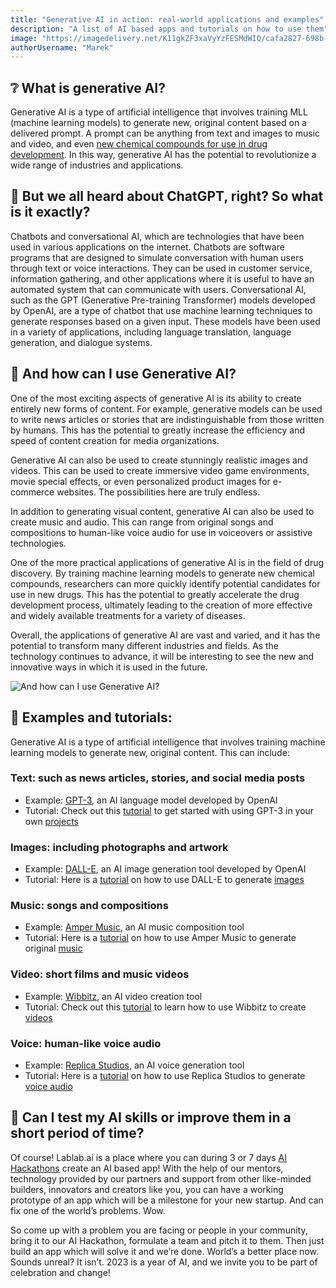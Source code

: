 ```yaml
---
title: "Generative AI in action: real-world applications and examples"
description: "A list of AI based apps and tutorials on how to use them"
image: "https://imagedelivery.net/K11gkZF3xaVyYzFESMdWIQ/cafa2827-698b-485f-be59-0110ab600e00/original"
authorUsername: "Marek"
---
```


## ❔ What is generative AI?

Generative AI is a type of artificial intelligence that involves training MLL (machine learning models) to generate new, original content based on a delivered prompt. A prompt can be anything from text and images to music and video, and even [new chemical compounds for use in drug development](https://www.google.com/url?sa=t&rct=j&q=&esrc=s&source=web&cd=&ved=2ahUKEwj79OTLjLD8AhXokIsKHUsaA-IQFnoECAwQAQ&url=https%3A%2F%2Farxiv.org%2Fpdf%2F2212.08104&usg=AOvVaw0Q7c2mC3q7rpqyCbuTvIa-). In this way, generative AI has the potential to revolutionize a wide range of industries and applications.


## 🤔 But we all heard about ChatGPT, right? So what is it exactly?

Chatbots and conversational AI, which are technologies that have been used in various applications on the internet. Chatbots are software programs that are designed to simulate conversation with human users through text or voice interactions. They can be used in customer service, information gathering, and other applications where it is useful to have an automated system that can communicate with users. Conversational AI, such as the GPT (Generative Pre-training Transformer) models developed by OpenAI, are a type of chatbot that use machine learning techniques to generate responses based on a given input. These models have been used in a variety of applications, including language translation, language generation, and dialogue systems.


## 🧐 And how can I use Generative AI?

One of the most exciting aspects of generative AI is its ability to create entirely new forms of content. For example, generative models can be used to write news articles or stories that are indistinguishable from those written by humans. This has the potential to greatly increase the efficiency and speed of content creation for media organizations.

Generative AI can also be used to create stunningly realistic images and videos. This can be used to create immersive video game environments, movie special effects, or even personalized product images for e-commerce websites. The possibilities here are truly endless.

In addition to generating visual content, generative AI can also be used to create music and audio. This can range from original songs and compositions to human-like voice audio for use in voiceovers or assistive technologies.

One of the more practical applications of generative AI is in the field of drug discovery. By training machine learning models to generate new chemical compounds, researchers can more quickly identify potential candidates for use in new drugs. This has the potential to greatly accelerate the drug development process, ultimately leading to the creation of more effective and widely available treatments for a variety of diseases.

Overall, the applications of generative AI are vast and varied, and it has the potential to transform many different industries and fields. As the technology continues to advance, it will be interesting to see the new and innovative ways in which it is used in the future.

![And how can I use Generative AI?](https://imagedelivery.net/K11gkZF3xaVyYzFESMdWIQ/e65dae57-8d46-4df8-03fe-8d5e7f8a9600/original)


## 📖 Examples and tutorials:

Generative AI is a type of artificial intelligence that involves training machine learning models to generate new, original content. This can include:


### Text: such as news articles, stories, and social media posts
* Example: [GPT-3](https://openai.com/blog/gpt-3-apps/), an AI language model developed by OpenAI 
* Tutorial: Check out this [tutorial](https://lablab.ai/tech/openai/gpt3) to get started with using GPT-3 in your own [projects](https://towardsdatascience.com/a-beginners-guide-to-using-gpt-3-for-nlp-6b0e6b9f9b2)

### Images: including photographs and artwork
* Example: [DALL-E](https://openai.com/blog/dall-e/), an AI image generation tool developed by OpenAI
* Tutorial: Here is a [tutorial](https://lablab.ai/tech/openai/dall-e-2) on how to use DALL-E to generate [images](https://www.youtube.com/watch?v=CyoFxu7WGQQ)

### Music: songs and compositions
* Example: [Amper Music](https://www.ampermusic.com/), an AI music composition tool 
* Tutorial: Here is a [tutorial](https://docs.ampermusic.com/music/) on how to use Amper Music to generate original [music](https://www.youtube.com/watch?v=V3pbJtGFChc&t=463s)

### Video: short films and music videos
* Example: [Wibbitz](https://www.wibbitz.com/), an AI video creation tool
* Tutorial: Check out this [tutorial](https://www.wibbitz.com/blog/wibbitz-studio-online-video-editor/) to learn how to use Wibbitz to create [videos](https://www.youtube.com/watch?v=tBRGsWlEzbc)

### Voice: human-like voice audio
* Example: [Replica Studios](https://replicastudios.com/), an AI voice generation tool
* Tutorial: Here is a [tutorial](https://help.replicastudios.com/replica-studios-user-manual-0016) on how to use Replica Studios to generate [voice audio](https://www.youtube.com/watch?v=h3LJBLVMsq4)

## 🦾 Can I test my AI skills or improve them in a short period of time?

Of course! Lablab.ai is a place where you can during 3 or 7 days [AI Hackathons](https://lablab.ai/event) create an AI based app! With the help of our mentors, technology provided by our partners and support from other like-minded builders, innovators and creators like you, you can have a working prototype of an app which will be a milestone for your new startup. And can fix one of the world’s problems. Wow.

So come up with a problem you are facing or people in your community, bring it to our AI Hackathon, formulate a team and pitch it to them. Then just build an app which will solve it and we’re done. World’s a better place now. Sounds unreal? It isn’t. 2023 is a year of AI, and we invite you to be part of celebration and change! 
